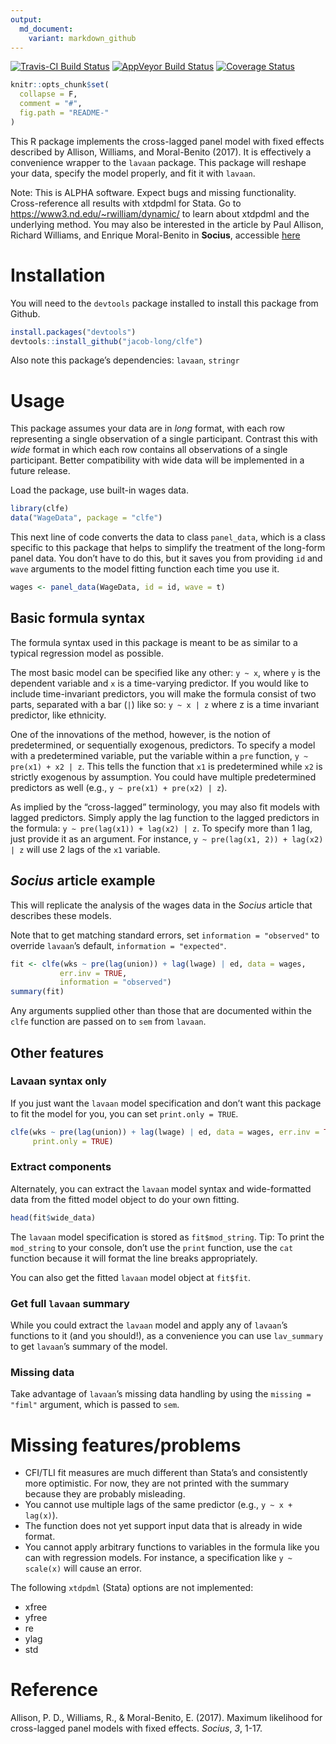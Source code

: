 ```yaml
---
output:
  md_document:
    variant: markdown_github
---
```


<!-- README.md is generated from README.Rmd. Please edit that file -->
[![Travis-CI Build Status](https://travis-ci.org/jacob-long/clfe.svg?branch=master)](https://travis-ci.org/jacob-long/clfe)
[![AppVeyor Build Status](https://ci.appveyor.com/api/projects/status/github/jacob-long/clfe?branch=master&svg=true)](https://ci.appveyor.com/project/jacob-long/clfe)
[![Coverage Status](https://img.shields.io/codecov/c/github/jacob-long/clfe/master.svg)](https://codecov.io/github/jacob-long/clfe?branch=master)


```r
knitr::opts_chunk$set(
  collapse = F,
  comment = "#",
  fig.path = "README-"
)
```

This R package implements the cross-lagged panel model with fixed effects
described by Allison, Williams, and Moral-Benito (2017). It is effectively
a convenience wrapper to the `lavaan` package. This package will reshape your
data, specify the model properly, and fit it with `lavaan`.

Note: This is ALPHA software. Expect bugs and missing functionality.
Cross-reference all results with xtdpdml for Stata. Go to
[https://www3.nd.edu/~rwilliam/dynamic/](https://www3.nd.edu/~rwilliam/dynamic/)
to learn about xtdpdml and the underlying method. You may also be interested
in the article by Paul Allison, Richard Williams, and Enrique Moral-Benito in
**Socius**, accessible
[here](http://journals.sagepub.com/doi/full/10.1177/2378023117710578)

# Installation

You will need to the `devtools` package installed to install this package
from Github.

```r
install.packages("devtools")
devtools::install_github("jacob-long/clfe")
```

Also note this package's dependencies: `lavaan`, `stringr`

# Usage

This package assumes your data are in *long* format, with each row representing
a single observation of a single participant. Contrast this with *wide* format
in which each row contains all observations of a single participant. 
Better compatibility with wide data will be implemented in a future release.

Load the package, use built-in wages data.

```r
library(clfe)
data("WageData", package = "clfe")
```

This next line of code converts the data to class `panel_data`, which is a class
specific to this package that helps to simplify the treatment of the long-form
panel data. You don't have to do this, but it saves you from providing 
`id` and `wave` arguments to the model fitting function each time you use it.

```r
wages <- panel_data(WageData, id = id, wave = t)
```

## Basic formula syntax

The formula syntax used in this package is meant to be as similar to a typical
regression model as possible. 

The most basic model can be specified like any other: `y ~ x`, where `y` is
the dependent variable and `x` is a time-varying predictor. If you would like 
to include time-invariant predictors, you will make the formula consist of two 
parts, separated with a bar (`|`) like so: `y ~ x | z` where z is a time 
invariant predictor, like ethnicity. 

One of the innovations of the method, however, is the notion of predetermined,
or sequentially exogenous, predictors. To specify a model with a predetermined
variable, put the variable within a `pre` function, `y ~ pre(x1) + x2 | z`. 
This tells the function that `x1` is predetermined while `x2` is strictly 
exogenous by assumption. You could have multiple predetermined predictors as 
well (e.g., `y ~ pre(x1) + pre(x2) | z`). 

As implied by the "cross-lagged" terminology, you may also fit models with 
lagged predictors. Simply apply the lag function to the lagged predictors in 
the formula: `y ~ pre(lag(x1)) + lag(x2) | z`. To specify more than 1 lag, 
just provide it as an argument. For instance,
`y ~ pre(lag(x1, 2)) + lag(x2) | z` will use 2 lags of the `x1` variable.

## *Socius* article example

This will replicate the analysis of the wages data in the *Socius* article that
describes these models.

Note that to get matching standard errors, set `information = "observed"` to 
override `lavaan`'s default, `information = "expected"`.

```r
fit <- clfe(wks ~ pre(lag(union)) + lag(lwage) | ed, data = wages,
           err.inv = TRUE,
           information = "observed")
summary(fit)
```

Any arguments supplied other than those that are documented within the 
`clfe` function are passed on to `sem` from `lavaan`.

## Other features

### Lavaan syntax only

If you just want the `lavaan` model specification and don't want this package
to fit the model for you, you can set `print.only = TRUE`.

```r
clfe(wks ~ pre(lag(union)) + lag(lwage) | ed, data = wages, err.inv = TRUE,
     print.only = TRUE)
```

### Extract components

Alternately, you can extract the `lavaan` model syntax and wide-formatted data
from the fitted model object to do your own fitting.

```r
head(fit$wide_data)
```

The `lavaan` model specification is stored as `fit$mod_string`. Tip: To print
the `mod_string` to your console, don't use the `print` function, use the 
`cat` function because it will format the line breaks appropriately.

You can also get the fitted `lavaan` model object at `fit$fit`.

### Get full `lavaan` summary

While you could extract the `lavaan` model and apply any of `lavaan`'s 
functions to it (and you should!), as a convenience you can use 
`lav_summary` to get `lavaan`'s summary of the model.

### Missing data

Take advantage of `lavaan`'s missing data handling by using the
`missing = "fiml"` argument, which is passed to `sem`.

# Missing features/problems

* CFI/TLI fit measures are much different than Stata's and consistently
more optimistic. For now, they are not printed with the summary because they
are probably misleading.
* You cannot use multiple lags of the same predictor (e.g., `y ~ x + lag(x)`).
* The function does not yet support input data that is already in wide format.
* You cannot apply arbitrary functions to variables in the formula like you 
can with regression models. For instance, a specification like `y ~ scale(x)`
will cause an error.

The following `xtdpdml` (Stata) options are not implemented:

* xfree
* yfree
* re
* ylag
* std

# Reference

Allison, P. D., Williams, R., & Moral-Benito, E. (2017). Maximum likelihood for
cross-lagged panel models with fixed effects. *Socius*, *3*, 1-17.
